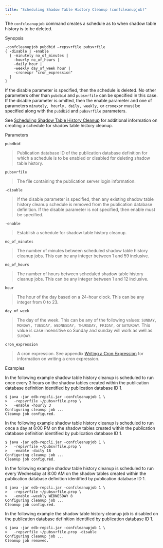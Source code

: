 ```yaml
---
title: "Scheduling Shadow Table History Cleanup (confcleanupjob)"
---
```


<div id="schedule_shadow_table_history_clean" class="registered_link"></div>

The `confcleanupjob` command creates a schedule as to when shadow table history is to be deleted.

Synopsis

```text
-confcleanupjob pubdbid –repsvrfile pubsvrfile
{ -disable | -enable
  { -minutely no_of_minutes |
    -hourly no_of_hours |
    -daily hour |
    -weekly day_of_week hour |
    -cronexpr "cron_expression"
  }
}
```

If the disable parameter is specified, then the schedule is deleted. No other parameters other than `pubdbid` and `pubsvrfile` can be specified in this case. If the disable parameter is omitted, then the enable parameter and one of parameters `minutely, hourly, daily, weekly,` or `cronexpr` must be specified along with the `pubdbid` and `pubsvrfile` parameters.

See [Scheduling Shadow Table History Cleanup](../../07_common_operations/05_managing_history/#schedule_shadow_table_history_cleanup) for additional information on creating a schedule for shadow table history cleanup.

Parameters

`pubdbid`

> Publication database ID of the publication database definition for which a schedule is to be enabled or disabled for deleting shadow table history.

`pubsvrfile`

> The file containing the publication server login information.

`-disable`

> If the disable parameter is specified, then any existing shadow table history cleanup schedule is removed from the publication database definition. If the disable parameter is not specified, then enable must be specified.

`-enable`

> Establish a schedule for shadow table history cleanup.

`no_of_minutes`

> The number of minutes between scheduled shadow table history cleanup jobs. This can be any integer between 1 and 59 inclusive.

`no_of_hours`

> The number of hours between scheduled shadow table history cleanup jobs. This can be any integer between 1 and 12 inclusive.

`hour`

> The hour of the day based on a 24-hour clock. This can be any integer from 0 to 23.

`day_of_week`

> The day of the week. This can be any of the following values: `SUNDAY, MONDAY, TUESDAY, WEDNESDAY, THURSDAY, FRIDAY,` or `SATURDAY`. This value is case insensitive so Sunday and sunday will work as well as `SUNDAY`.

`cron_expression`

> A cron expression. See appendix [Writing a Cron Expression](../../10_appendix/04_miscellaneous_xdb_processing_topics/03_writing_cron_exp/#writing_cron_exp) for information on writing a cron expression.

Examples

In the following example shadow table history cleanup is scheduled to run once every 3 hours on the shadow tables created within the publication database definition identified by publication database ID 1.

```text
$ java -jar edb-repcli.jar -confcleanupjob 1 \
>   -repsvrfile ~/pubsvrfile.prop \
>   -enable -hourly 3
Configuring cleanup job ...
Cleanup job configured.
```

In the following example shadow table history cleanup is scheduled to run once a day at 6:00 PM on the shadow tables created within the publication database definition identified by publication database ID 1.

```text
$ java -jar edb-repcli.jar -confcleanupjob 1 \
>   -repsvrfile ~/pubsvrfile.prop \
>   -enable -daily 18
Configuring cleanup job ...
Cleanup job configured.
```

In the following example shadow table history cleanup is scheduled to run every Wednesday at 8:00 AM on the shadow tables created within the publication database definition identified by publication database ID 1.

```text
$ java -jar edb-repcli.jar -confcleanupjob 1 \
>   -repsvrfile ~/pubsvrfile.prop \
>   -enable –weekly WEDNESDAY 8
Configuring cleanup job ...
Cleanup job configured.
```

In the following example the shadow table history cleanup job is disabled on the publication database definition identified by publication database ID 1.

```text
$ java -jar edb-repcli.jar -confcleanupjob 1 \
>   -repsvrfile ~/pubsvrfile.prop -disable
Configuring cleanup job ...
Cleanup job removed.
```
